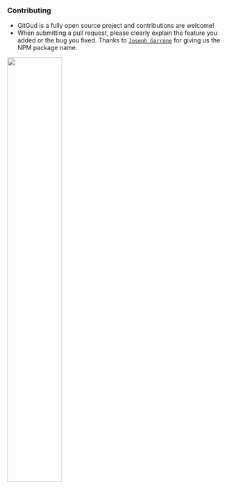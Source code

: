 ### **Contributing**

- GitGud is a fully open source project and contributions are welcome!
- When submitting a pull request, please clearly explain the feature you added or the bug you fixed.
  Thanks to [`Joseph Garrone`](#https://github.com/JosephGarrone) for giving us the NPM package name.

<img width="50%" src="/openSource.png" />
